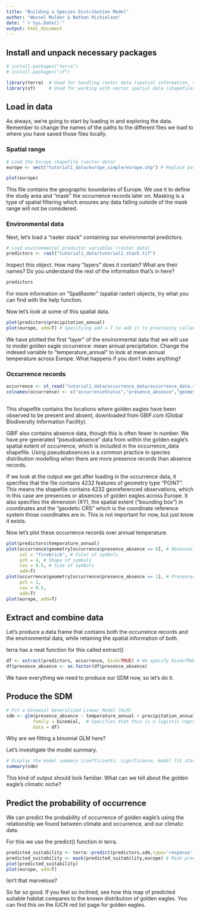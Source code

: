 ```yaml
---
title: "Building a Species Distribution Model"
author: "Wessel Mulder & Nathan Michielsen"
date: "`r Sys.Date()`"
output: html_document
---
```

## Install and unpack necessary packages
  
```r
# install.packages("terra")
# install.packages("sf")

library(terra)  # Used for handling raster data (spatial information, such as environmental data)
library(sf)     # Used for working with vector spatial data (shapefiles, points, polygons)
```

## Load in data

As always, we're going to start by loading in and exploring the data. Remember to change the names of the paths to the different files we load to where you have saved those files locally.

### Spatial range

```r
# Load the Europe shapefile (vector data)
europe <- vect("tutorial1_data/europe_simple/europe.shp") # Replace path to  where you saved it!

plot(europe)
```


This file contains the geographic boundaries of Europe. We use it to define the study area and "mask" the occurrence records later on. Masking is a type of spatial filtering which ensures any data falling outside of the mask range will not be considered. 

### Environmental data

Next, let's load a "raster stack" containing our environmental predictors.

```r
# Load environmental predictor variables (raster data)
predictors <- rast("tutorial1_data/tutorial1_stack.tif")
```

Inspect this object. How many "layers" does it contain? What are their names?
Do you understand the rest of the information that's in here?

```r
predictors
```

For more information on "SpatRaster" (spatial raster) objects, try what you can find with the help function.

Now let's look at some of this spatial data.

```r
plot(predictors$precipitation_annual)
plot(europe, add=T) # Specifying add = T to add it to previously called graphic
```

We have plotted the first "layer" of the environmental data that we will use to model golden eagle occurrence: mean annual precipitation. Change the indexed variable to "temperature_annual" to look at mean annual temperature across Europe. What happens if you don't index anything?

### Occurrence records

```r
occurrence <- st_read("tutorial1_data/occurrence_data/occurrence_data.shp")
colnames(occurrence) <- c("occurrenceStatus","presence_absence","geometry") # Rename columns for convenience
 
```
This shapefile contains the locations where golden eagles have been observed to be present and absent, downloaded from GBIF.com (Global Biodiversity Information Facility). 

GBIF also contains absence data, though this is often fewer in number. We have pre-generated "pseudoabsence" data from within the golden eagle's spatial extent of occurrence, which is included in the occurrence_data shapefile. Using pseudoabsences is a common practice in species distribution modelling when there are more presence records than absence records.

If we look at the output we get after loading in the occurrence data, it specifies that the file contains 4232 features of geometry type "POINT". This means the shapefile contains 4232 georeferenced observations, which in this case are presences or absences of golden eagles across Europe. It also specifies the dimension (XY), the spatial extent ("bounding box") in coordinates and the "geodetic CRS" which is the coordinate reference system those coordinates are in. This is not important for now, but just know it exists.

Now let's plot these occurrence records over annual temperature.
```r
plot(predictors$temperature_annual)
plot(occurrence$geometry[occurrence$presence_absence == 0], # Absences
     col = "firebrick", # Color of symbols
     pch = 4, # Shape of symbols
     cex = 0.5, # Size of symbols
     add=T)
plot(occurrence$geometry[occurrence$presence_absence == 1], # Presences
     pch = 1, 
     cex = 0.5,
     add=T)
plot(europe, add=T)

```

## Extract and combine data

Let's produce a data frame that contains both the occurrence records and the environmental data, while retaining the spatial information of both.

terra has a neat function for this called extract()
```r
df <- extract(predictors, occurrence, bind=TRUE) # We specify bind=TRUE to ensure all information is retained
df$presence_absence <- as.factor(df$presence_absence)
```

We have everything we need to produce our SDM now, so let's do it.


## Produce the SDM

```r
# Fit a binomial Generalized Linear Model (GLM)
sdm <- glm(presence_absence ~ temperature_annual + precipitation_annual,  
          family = binomial,  # Specifies that this is a logistic regression (binomial response)
          data = df)
```
Why are we fitting a binomial GLM here?

Let's investigate the model summary.

```r
# Display the model summary (coefficients, significance, model fit statistics)
summary(sdm)
```
This kind of output should look familiar. What can we tell about the golden eagle's climatic niche? 

## Predict the probability of occurrence

We can predict the probability of occurrence of golden eagle's using the relationship we found between climate and occurrence, and our climatic data. 

For this we use the predict() function in terra.
```r
predicted_suitability <- terra::predict(predictors,sdm,type='response')
predicted_suitability <- mask(predicted_suitability,europe) # Mask predictions to European geography
plot(predicted_suitability)
plot(europe, add=T)

```

Isn't that marvelous?
  
So far so good. If you feel so inclined, see how this map of predicted suitable habitat compares to the known distribution of golden eagles. You can find this on the IUCN red list page for golden eagles. 
